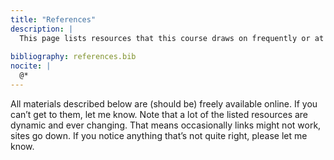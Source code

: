 ```yaml
---
title: "References"
description: |
  This page lists resources that this course draws on frequently or at least occasionally.
  
bibliography: references.bib
nocite: |
  @*
---
```


All materials described below are (should be) freely available online. If you can’t get to them, let me know. Note that a lot of the listed resources are dynamic and ever changing. That means occasionally links might not work, sites go down. If you notice anything that’s not quite right, please let me know.
